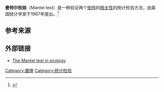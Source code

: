 '''曼特尔检验'''（Mantel test）是一种验证两个[[矩阵|矩阵]]的[[相关性|相关性]]的统计检验方法，由美国统计学家{{le|纳森·曼特尔|Nathan Mantel}}于1967年提出。<ref name="Mantel1967">{{Cite journal|title=The detection of disease clustering and a generalized regression approach|url=https://archive.org/details/sim_cancer-research_1967-02_27_2/page/209|first=N.|journal=Cancer Research|issue=2|year=1967|volume=27|pages=209–220|pmid=6018555}}</ref>

== 参考来源 ==
{{Reflist}}

== 外部链接 ==
*[http://www.nceas.ucsb.edu/files/scicomp/doc/SpatialEcologyMantelTest.pdf  The Mantel test in ecology] {{Wayback|url=http://www.nceas.ucsb.edu/files/scicomp/doc/SpatialEcologyMantelTest.pdf |date=20130624155430 }}

[[Category:置换|Category:置换]]
[[Category:统计检验|Category:统计检验]]